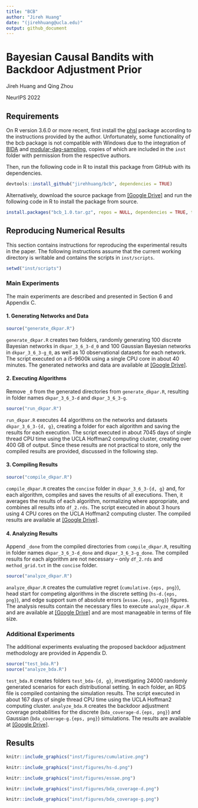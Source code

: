 ```yaml
---
title: "BCB"
author: "Jireh Huang"
date: "(jirehhuang@ucla.edu)"
output: github_document
---
```


# Bayesian Causal Bandits with Backdoor Adjustment Prior

Jireh Huang and Qing Zhou

NeurIPS 2022



## Requirements

On R version 3.6.0 or more recent, first install the [phsl](https://github.com/jirehhuang/phsl) package according to the instructions provided by the author. Unfortunately, some functionality of the bcb package is not compatible with Windows due to the integration of [BIDA](https://github.com/jopensar/BIDA) and [modular-dag-sampling](https://github.com/ttalvitie/modular-dag-sampling), copies of which are included in the `inst` folder with permission from the respective authors.

Then, run the following code in R to install this package from GitHub with its dependencies.

```r
devtools::install_github("jirehhuang/bcb", dependencies = TRUE)
```

Alternatively, download the source package from [[Google Drive]](https://drive.google.com/drive/folders/10F-s6wyE_RQ3TKUnDe2y3r-9nVHCB6Ml) and run the following code in R to install the package from source.

```r
install.packages("bcb_1.0.tar.gz", repos = NULL, dependencies = TRUE, type = "source")
```



## Reproducing Numerical Results

This section contains instructions for reproducing the experimental results in the paper. The following instructions assume that the current working directory is writable and contains the scripts in `inst/scripts`. 
```r
setwd("inst/scripts")
```



### Main Experiments

The main experiments are described and presented in Section 6 and Appendix C.


#### 1. Generating Networks and Data

```r
source("generate_dkpar.R")
```

`generate_dkpar.R` creates two folders, randomly generating 100 discrete Bayesian networks in `dkpar_3_6_3-d_0` and 100 Gaussian Bayesian networks in `dkpar_3_6_3-g_0`, as well as 10 observational datasets for each network. The script executed on a i5-9600k using a single CPU core in about 40 minutes. The generated networks and data are available at [[Google Drive]](https://drive.google.com/drive/folders/1aAtAxcLeztgWNFPy2KceRJ5V9gUt79u8).


#### 2. Executing Algorithms

Remove `_0` from the generated directories from `generate_dkpar.R`, resulting in folder names `dkpar_3_6_3-d` and `dkpar_3_6_3-g`.

```r
source("run_dkpar.R")
```

`run_dkpar.R` executes 44 algorithms on the networks and datasets `dkpar_3_6_3-{d, g}`, creating a folder for each algorithm and saving the results for each execution. The script executed in about 7045 days of single thread CPU time using the UCLA Hoffman2 computing cluster, creating over 400 GB of output. Since these results are not practical to store, only the compiled results are provided, discussed in the following step.


#### 3. Compiling Results

```r
source("compile_dkpar.R")
```

`compile_dkpar.R` creates the `concise` folder in `dkpar_3_6_3-{d, g}` and, for each algorithm, compiles and saves the results of all executions. Then, it averages the results of each algorithm, normalizing where appropriate, and combines all results into `df_2.rds`. The script executed in about 3 hours using 4 CPU cores on the UCLA Hoffman2 computing cluster. The compiled results are available at [[Google Drive]](https://drive.google.com/drive/folders/1VP-WoJ5wDQM4LjOv_XZvXIcFvteezTII).


#### 4. Analyzing Results

Append `_done` from the compiled directories from `compile_dkpar.R`, resulting in folder names `dkpar_3_6_3-d_done` and `dkpar_3_6_3-g_done`. The compiled results for each algorithm are not necessary -- only `df_2.rds` and `method_grid.txt` in the `concise` folder.

```r
source("analyze_dkpar.R")
```

`analyze_dkpar.R` creates the cumulative regret (`cumulative.{eps, png}`), head start for competing algorithms in the discrete setting (`hs-d.{eps, png}`), and edge support sum of absolute errors (`essae.{eps, png}`) figures. The analysis results contain the necessary files to execute `analyze_dkpar.R` and are available at [[Google Drive]](https://drive.google.com/drive/folders/1BNCybuaKkQZkNtUkVc67KTqkz5FbE1eH) and are most manageable in terms of file size. 



### Additional Experiments

The additional experiments evaluating the proposed backdoor adjustment methodology are provided in Appendix D.

```r
source("test_bda.R")
source("analyze_bda.R")
```

`test_bda.R` creates folders `test_bda-{d, g}`, investigating 24000 randomly generated scenarios for each distributional setting. In each folder, an RDS file is compiled containing the simulation results. The script executed in about 167 days of single thread CPU time using the UCLA Hoffman2 computing cluster. `analyze_bda.R` creates the backdoor adjustment coverage probabilities for the discrete (`bda_coverage-d.{eps, png}`) and Gaussian (`bda_coverage-g.{eps, png}`) simulations. The results are available at [[Google Drive]](https://drive.google.com/drive/folders/1BvlbSjHGmVEo4wim4tHMzCj4fVBf2gOA). 



## Results

```r
knitr::include_graphics("inst/figures/cumulative.png")
```

```r
knitr::include_graphics("inst/figures/hs-d.png")
```

```r
knitr::include_graphics("inst/figures/essae.png")
```

```r
knitr::include_graphics("inst/figures/bda_coverage-d.png")
```

```r
knitr::include_graphics("inst/figures/bda_coverage-g.png")
```
